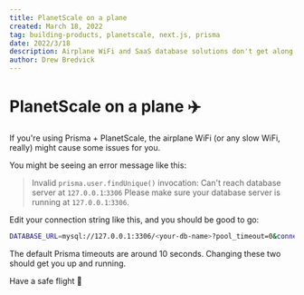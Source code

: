 ```yaml
---
title: PlanetScale on a plane
created: March 18, 2022
tag: building-products, planetscale, next.js, prisma
date: 2022/3/18
description: Airplane WiFi and SaaS database solutions don't get along well. Here's the fix.
author: Drew Bredvick
---
```



<OGImage />

# PlanetScale on a plane ✈️

If you're using Prisma + PlanetScale, the airplane WiFi (or any slow WiFi, really) might cause some issues for you.

You might be seeing an error message like this:

> Invalid `prisma.user.findUnique()` invocation: Can't reach database server at `127.0.0.1`:`3306` Please make sure your database server is running at `127.0.0.1`:`3306`.

Edit your connection string like this, and you should be good to go:

```bash
DATABASE_URL=mysql://127.0.0.1:3306/<your-db-name>?pool_timeout=0&connect_timeout=30
```

The default Prisma timeouts are around 10 seconds. Changing these two should get you up and running.

Have a safe flight 👋

